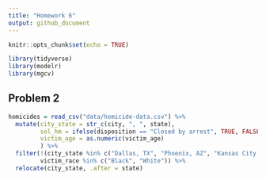 ```yaml
---
title: "Homework 6"
output: github_document
---
```


```r
knitr::opts_chunk$set(echo = TRUE)

library(tidyverse)
library(modelr)
library(mgcv)
```

## Problem 2

```r
homicides = read_csv("data/homicide-data.csv") %>%
  mutate(city_state = str_c(city, ", ", state),
         sol_hm = ifelse(disposition == "Closed by arrest", TRUE, FALSE),
         victim_age = as.numeric(victim_age)
         ) %>%
  filter(!(city_state %in% c("Dallas, TX", "Phoenix, AZ", "Kansas City, MO", "Tulsa, AL")), 
         victim_race %in% c("Black", "White")) %>%
  relocate(city_state, .after = state)
```

```r

```

```r

```

```r

```

